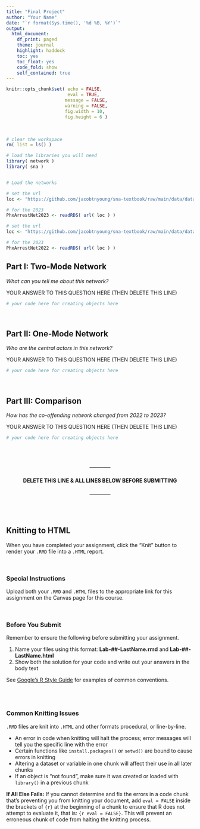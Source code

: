 ```yaml
---
title: "Final Project"
author: "Your Name"
date: "`r format(Sys.time(), '%d %B, %Y')`"
output: 
  html_document:
    df_print: paged
    theme: journal
    highlight: haddock
    toc: yes
    toc_float: yes
    code_fold: show
    self_contained: true
---
```


```r

knitr::opts_chunk$set( echo = FALSE,
                       eval = TRUE,
                      message = FALSE, 
                      warning = FALSE, 
                      fig.width = 10, 
                      fig.height = 6 )

```

<br>

```r

# clear the workspace
rm( list = ls() )

# load the libraries you will need
library( network )
library( sna )


# Load the networks

# set the url
loc <- "https://github.com/jacobtnyoung/sna-textbook/raw/main/data/data-PHX-arrest-2023-net.rds"

# for the 2023
PhxArrestNet2023 <- readRDS( url( loc ) )

# set the url
loc <- "https://github.com/jacobtnyoung/sna-textbook/raw/main/data/data-PHX-arrest-2022-net.rds"

# for the 2023
PhxArrestNet2022 <- readRDS( url( loc ) )

```


## Part I: Two-Mode Network

*What can you tell me about this network?* 

YOUR ANSWER TO THIS QUESTION HERE (THEN DELETE THIS LINE)

```r

# your code here for creating objects here

```

<br>

## Part II: One-Mode Network

*Who are the central actors in this network?* 

YOUR ANSWER TO THIS QUESTION HERE (THEN DELETE THIS LINE)

```r

# your code here for creating objects here

```

<br>

## Part III: Comparison

*How has the co-offending network changed from 2022 to 2023?* 

YOUR ANSWER TO THIS QUESTION HERE (THEN DELETE THIS LINE)

```r

# your code here for creating objects here

```

<br>
<br>

<center>------------<h4> **DELETE THIS LINE & ALL LINES BELOW BEFORE SUBMITTING** </h4>------------</center>

<br>
<br>

## Knitting to HTML

When you have completed your assignment, click the "Knit" button to render your `.RMD` file into a `.HTML` report.

<br>

### Special Instructions

Upload both your `.RMD` and `.HTML` files to the appropriate link for this assignment on the Canvas page for this course.

<br>

### Before You Submit

Remember to ensure the following before submitting your assignment.

1. Name your files using this format: **Lab-##-LastName.rmd** and **Lab-##-LastName.html**
2. Show both the solution for your code and write out your answers in the body text 

See [Google's R Style Guide](https://google.github.io/styleguide/Rguide.xml) for examples of common conventions.

<br>
<br>

### Common Knitting Issues

`.RMD` files are knit into `.HTML` and other formats procedural, or line-by-line.

* An error in code when knitting will halt the process; error messages will tell you the specific line with the error
* Certain functions like `install.packages()` or `setwd()` are bound to cause errors in knitting 
* Altering a dataset or variable in one chunk will affect their use in all later chunks
* If an object is "not found", make sure it was created or loaded with `library()` in a previous chunk

**If All Else Fails:** If you cannot determine and fix the errors in a code chunk that's preventing you from knitting your document, add `eval = FALSE` inside the brackets of `{r}` at the beginning of a chunk to ensure that R does not attempt to evaluate it, that is: `{r eval = FALSE}`. This will prevent an erroneous chunk of code from halting the knitting process.  
